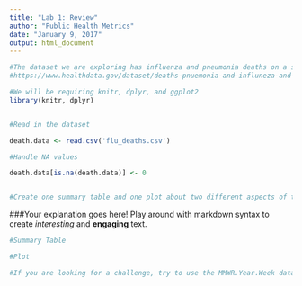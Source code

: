 ```yaml
---
title: "Lab 1: Review"
author: "Public Health Metrics"
date: "January 9, 2017"
output: html_document
---
```


```r
#The dataset we are exploring has influenza and pneumonia deaths on a state and national level, over time.
#https://www.healthdata.gov/dataset/deaths-pnuemonia-and-influneza-and-all-deaths-state-and-region-national-center-health

#We will be requiring knitr, dplyr, and ggplot2
library(knitr, dplyr)


#Read in the dataset

death.data <- read.csv('flu_deaths.csv')

#Handle NA values

death.data[is.na(death.data)] <- 0


#Create one summary table and one plot about two different aspects of the dataset. Include a small paragraph explaining what each table/plot is showing.

```

###Your explanation goes here!
Play around with markdown syntax to create *interesting* and **engaging** text.

```r
#Summary Table

```

```r
#Plot

```

```r
#If you are looking for a challenge, try to use the MMWR.Year.Week data to show the number of deaths over time for one season

```

